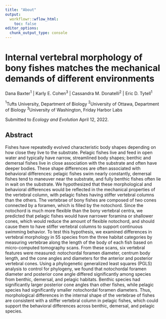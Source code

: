 ```yaml
---
title: "About"
output:
  workflowr::wflow_html:
    toc: false
editor_options:
  chunk_output_type: console
---
```


# Internal vertebral morphology of bony fishes matches the mechanical demands of different environments

Dana Baxter$^1$   |    Karly E. Cohen$^3$   |   Cassandra M. Donatelli$^2$   |    Eric D. Tytell$^1$

$^1$Tufts University, Department of Biology
$^2$University of Ottawa, Department of Biology
$^3$University of Washington, Friday Harbor Labs

Submitted to _Ecology and Evolution_ April 12, 2022.

## Abstract

Fishes have repeatedly evolved characteristic body shapes depending on how close they live to the substrate. Pelagic fishes live and feed in open water and typically have narrow, streamlined body shapes; benthic and demersal fishes live in close association with the substrate and often have deeper bodies. These shape differences are often associated with behavioral differences: pelagic fishes swim nearly constantly, demersal fishes tend to maneuver near the substrate, and fully benthic fishes often lie in wait on the substrate. We hypothesized that these morphological and behavioral differences would be reflected in the mechanical properties of the vertebral column, with pelagic fishes having stiffer vertebral columns than the others. The vertebrae of bony fishes are composed of two cones connected by a foramen, which is filled by the notochord. Since the notochord is much more flexible than the bony vertebral centra, we predicted that pelagic fishes would have narrower foramina or shallower cones, which would reduce the amount of flexible notochord, and should cause them to have stiffer vertebral columns to support continuous swimming behavior. To test this hypothesis, we examined differences in vertebral morphology in 55 species from the three habitat categories by measuring vertebrae along the length of the body of each fish based on micro-computed tomography scans. From these scans, six vertebral features were measured: notochordal foramen diameter, centrum body length, and the cone angles and diameters for the anterior and posterior vertebral cones. Using a phylogenetic generalized least squares (PGLS) analysis to control for phylogeny, we found that notochordal foramen diameter and posterior cone angle differed significantly among species from benthic, demersal, and pelagic habitats. Benthic species had significantly larger posterior cone angles than other fishes, while pelagic species had significantly smaller notochordal foramen diameters. Thus, morphological differences in the internal shape of the vertebrae of fishes are consistent with a stiffer vertebral column in pelagic fishes, which could support the behavioral differences across benthic, demersal, and pelagic species.
